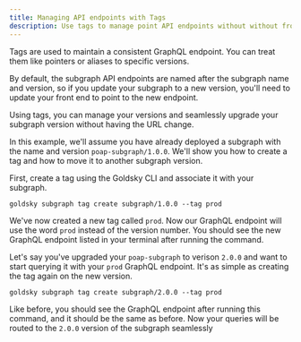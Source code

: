 ```yaml
---
title: Managing API endpoints with Tags
description: Use tags to manage point API endpoints without without front-end changes.
---
```


Tags are used to maintain a consistent GraphQL endpoint. You can treat them like pointers or aliases to specific versions.

By default, the subgraph API endpoints are named after the subgraph name and version, so if you update your subgraph to a new version, you'll need to update your front end to point to the new endpoint.

Using tags, you can manage your versions and seamlessly upgrade your subgraph version without having the URL change.

In this example, we'll assume you have already deployed a subgraph with the name and version `poap-subgraph/1.0.0`. We'll show you how to create a tag and how to move it to another subgraph version.

First, create a tag using the Goldsky CLI and associate it with your subgraph.

```shell
goldsky subgraph tag create subgraph/1.0.0 --tag prod
```

We've now created a new tag called `prod`. Now our GraphQL endpoint will use the word `prod` instead of the version number. You should see the new GraphQL endpoint listed in your terminal after running the command.

Let's say you've upgraded your `poap-subgraph` to verison `2.0.0` and want to start querying it with your `prod` GraphQL endpoint. It's as simple as creating the tag again on the new version.

```shell
goldsky subgraph tag create subgraph/2.0.0 --tag prod
```

Like before, you should see the GraphQL endpoint after running this command, and it should be the same as before. Now your queries will be routed to the `2.0.0` version of the subgraph seamlessly
